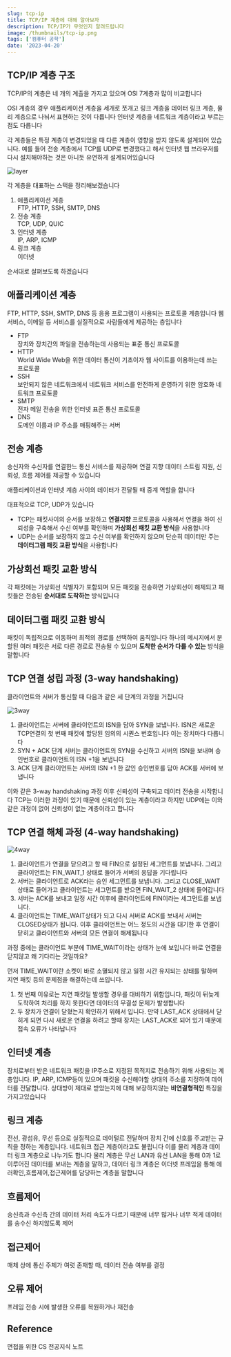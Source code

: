 ```yaml
---
slug: tcp-ip
title: TCP/IP 계층에 대해 알아보자
description: TCP/IP가 무엇인지 알려드립니다
image: /thumbnails/tcp-ip.png
tags: ['컴퓨터 공학']
date: '2023-04-20'
---
```


## TCP/IP 계층 구조

TCP/IP의 계층은 네 개의 계츨을 가지고 있으며 OSI 7계층과 많이 비교합니다

OSI 계층의 경우 애플리케이션 계층을 세개로 쪼개고 링크 계층을 데이터 링크 계층, 물리 계층으로 나눠서 표현하는 것이 다릅니다
인터넷 계층을 네트워크 계층이라고 부르는 점도 다릅니다

각 계층들은 특정 계층이 변경되었을 때 다른 계층이 영향을 받지 않도록 설계되어 있습니다. 예를 들어 전송 계층에서 TCP를 UDP로 변경했다고 해서 인터넷 웹 브라우저를 다시 설치해야하는 것은 아니듯 유연하게 설계되어있습니다

![layer](/cs/tcp-ip/layer.png)

각 계층을 대표하는 스택을 정리해보겠습니다

1. 애플리케이션 계층<br/>
   FTP, HTTP, SSH, SMTP, DNS
2. 전송 계층<br/>
   TCP, UDP, QUIC
3. 인터넷 계층<br/>
   IP, ARP, ICMP
4. 링크 계층<br/>
   이더넷

순서대로 살펴보도록 하겠습니다

## 애플리케이션 계층

FTP, HTTP, SSH, SMTP, DNS 등 응용 프로그램이 사용되는 프로토콜 계층입니다
웹 서비스, 이메일 등 서비스를 실질적으로 사람들에게 제공하는 층입니다

- FTP<br/>
  장치와 장치간의 파일을 전송하는데 사용되는 표준 통신 프로토콜
- HTTP<br/>
  World Wide Web을 위한 데이터 통신이 기초이자 웹 사이트를 이용하는데 쓰는 프로토콜
- SSH<br/>
  보안되지 않은 네트워크에서 네트워크 서비스를 안전하게 운영하기 위한 암호화 네트워크 프로토콜
- SMTP<br/>
  전자 메일 전송을 위한 인터넷 표준 통신 프로토콜
- DNS<br/>
  도메인 이름과 IP 주소를 매핑해주는 서버

## 전송 계층

송신자와 수신자를 연결한느 통신 서비스를 제공하며 연결 지향 데이터 스트림 지원, 신뢰성, 흐름 제어를 제공할 수 있습니다

애플리케이션과 인터넷 계층 사이의 데이터가 전달될 때 중계 역할을 합니다

대표적으로 TCP, UDP가 있습니다

- TCP는 패킷사이의 순서를 보장하고 **연결지향** 프로토콜을 사용해서 연결을 하여 신뢰성을 구축해서 수신 여부를 확인하며 **가상회선 패킷 교환 방식**을 사용합니다
- UDP는 순서를 보장하지 않고 수신 여부를 확인하지 않으며 단순히 데이터만 주는 **데이터그램 패킷 교환 방식**을 사용합니다

## 가상회선 패킷 교환 방식

각 패킷에는 가상회선 식별자가 포함되며 모든 패킷을 전송하면 가상회선이 해제되고 패킷들은 전송된 **순서대로 도착하는** 방식입니다

## 데이터그램 패킷 교환 방식

패킷이 독립적으로 이동하며 최적의 경로를 선택하여 움직입니다
하나의 메시지에서 분할된 여러 패킷은 서로 다른 경로로 전송될 수 있으며 **도착한 순서가 다를 수 있는** 방식을 말합니다

## TCP 연결 성립 과정 (3-way handshaking)

클라이언트와 서버가 통신할 때 다음과 같은 세 단계의 과정을 거칩니다

![3way](/cs/tcp-ip/3way.png)

1. 클라이언트는 서버에 클라이언트의 ISN을 담아 SYN을 보냅니다.
   ISN은 새로운 TCP연결의 첫 번째 패킷에 할당된 임의의 시퀀스 번호입니다
   이는 장치마다 다릅니다
2. SYN + ACK 단계
   서버는 클라이언트의 SYN을 수신하고 서버의 ISN을 보내며 승인번호로 클라이언트의 ISN +1을 보냅니다
3. ACK 단계
   클라이언트는 서버의 ISN +1 한 값인 승인번호를 담아 ACK를 서버에 보냅니다

이와 같은 3-way handshaking 과정 이후 신뢰성이 구축되고 데이터 전송을 시작합니다
TCP는 이러한 과정이 있기 때문에 신뢰성이 있는 계층이라고 하지만 UDP에는 이와 같은 과정이 없어 신뢰성이 없는 계층이라고 합니다

## TCP 연결 해체 과정 (4-way handshaking)

![4way](/cs/tcp-ip/4way.png)

1. 클라이언트가 연결을 닫으려고 할 때 FIN으로 설정된 세그먼트를 보냅니다. 그리고 클라이언트는 FIN_WAIT_1 상태로 들어가 서버의 응답을 기다립니다
2. 서버는 클라이언트로 ACK라는 승인 세그먼트를 보냅니다. 그리고 CLOSE_WAIT 상태로 들어가고 클라이언트는 세그먼트를 받으면 FIN_WAIT_2 상태에 들어갑니다
3. 서버는 ACK를 보내고 일정 시간 이후에 클라이언트에 FIN이라는 세그먼트를 보냅니다.
4. 클라이언트는 TIME_WAIT상태가 되고 다시 서버로 ACK를 보내서 서버는 CLOSED상태가 됩니다. 이후 클라이언트는 어느 정도의 시간을 대기한 후 연결이 닫히고 클라이언트와 서버의 모든 연결이 해제됩니다

과정 중에는 클라이언트 부분에 TIME_WAIT이라는 상태가 눈에 보입니다 바로 연결을 닫지않고 왜 기다리는 것일까요?

먼저 TIME_WAIT이란 소켓이 바로 소멸되지 않고 일정 시간 유지되는 상태를 말하며 지연 패킷 등의 문제점을 해결하는데 쓰입니다.

1. 첫 번째 이유로는 지연 패킷일 발생할 경우를 대비하기 위함입니다, 패킷이 뒤늦게 도착하여 처리를 하지 못한다면 데이터의 무결성 문제가 발생합니다
2. 두 장치가 연결이 닫혔는지 확인하기 위해서 입니다. 만약 LAST_ACK 상태에서 닫히게 되면 다시 새로운 연결을 하려고 할때 장치는 LAST_ACK로 되어 있기 때문에 접속 오류가 나타납니다

## 인터넷 계층

장치로부터 받은 네트워크 패킷을 IP주소로 지정된 목적지로 전송하기 위해 사용되는 계층입니다.
IP, ARP, ICMP등이 있으며 패킷을 수신해야할 상대의 주소를 지정하여 데이터를 전달합니다. 상대방이 제대로 받았는지에 대해 보장하지않는 **비연결형적인** 특징을 가지고있습니다

## 링크 계층

전선, 광섬유, 무선 등으로 실질적으로 데이털르 전달하며 장치 간에 신호를 주고받는 규칙을 정하는 계층입니다. 네트워크 접근 계층이라고도 불립니다
이를 물리 계층과 데이터 링크 계층으로 나누기도 합니다
물리 계층은 무선 LAN과 유선 LAN을 통해 0과 1로 이루어진 데이터를 보내는 계층을 말하고, 데이터 링크 계층은 이더넷 프레임을 통해 에러확인,흐름제어,접근제어를 담당하는 계층을 말합니다

## 흐름제어

송신측과 수신측 간의 데이터 처리 속도가 다르기 때문에
너무 많거나 너무 적게 데이터를 송수신 하지않도록 제어

## 접근제어

매체 상에 통신 주체가 여럿 존재할 때, 데이터 전송 여부를 결정

## 오류 제어

프레임 전송 시에 발생한 오류를 복원하거나 재전송

## Reference

면접을 위한 CS 전공지식 노트
